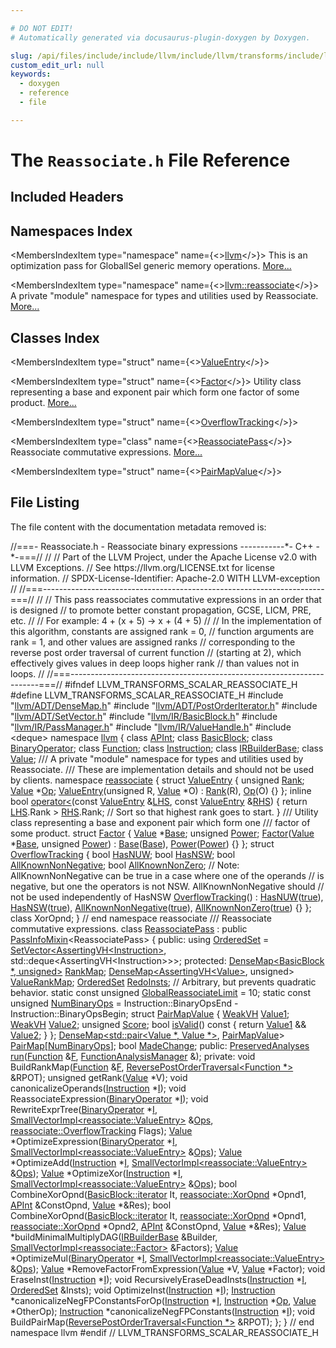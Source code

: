```yaml
---

# DO NOT EDIT!
# Automatically generated via docusaurus-plugin-doxygen by Doxygen.

slug: /api/files/include/include/llvm/include/llvm/transforms/include/llvm/transforms/scalar/reassociate-h
custom_edit_url: null
keywords:
  - doxygen
  - reference
  - file

---
```





# The `Reassociate.h` File Reference

<DoxygenPage pluginConfig={pluginConfig}>



## Included Headers

<IncludesList>
<IncludesListItem
  filePath="llvm/ADT/DenseMap.h"
  permalink="/docs/api/files/include/include/llvm/include/llvm/adt/densemap-h"
  isLocal="true" />
<IncludesListItem
  filePath="llvm/ADT/PostOrderIterator.h"
  permalink="/docs/api/files/include/include/llvm/include/llvm/adt/postorderiterator-h"
  isLocal="true" />
<IncludesListItem
  filePath="llvm/ADT/SetVector.h"
  permalink="/docs/api/files/include/include/llvm/include/llvm/adt/setvector-h"
  isLocal="true" />
<IncludesListItem
  filePath="llvm/IR/BasicBlock.h"
  permalink="/docs/api/files/include/include/llvm/include/llvm/ir/basicblock-h"
  isLocal="true" />
<IncludesListItem
  filePath="llvm/IR/PassManager.h"
  permalink="/docs/api/files/include/include/llvm/include/llvm/ir/passmanager-h"
  isLocal="true" />
<IncludesListItem
  filePath="llvm/IR/ValueHandle.h"
  permalink="/docs/api/files/include/include/llvm/include/llvm/ir/valuehandle-h"
  isLocal="true" />
<IncludesListItem
  filePath="deque"
  permalink=""
  isLocal="false" />
</IncludesList>

## Namespaces Index

<MembersIndex>

<MembersIndexItem
  type="namespace"
  name={<><a href="/docs/api/namespaces/llvm">llvm</a></>}>
This is an optimization pass for GlobalISel generic memory operations. <a href="/docs/api/namespaces/llvm/#details">More...</a>
</MembersIndexItem>

<MembersIndexItem
  type="namespace"
  name={<><a href="/docs/api/namespaces/llvm/reassociate">llvm::reassociate</a></>}>
A private &quot;module&quot; namespace for types and utilities used by Reassociate. <a href="/docs/api/namespaces/llvm/reassociate/#details">More...</a>
</MembersIndexItem>

</MembersIndex>

## Classes Index

<MembersIndex>

<MembersIndexItem
  type="struct"
  name={<><a href="/docs/api/structs/llvm/reassociate/valueentry">ValueEntry</a></>}>
</MembersIndexItem>

<MembersIndexItem
  type="struct"
  name={<><a href="/docs/api/structs/llvm/reassociate/factor">Factor</a></>}>
Utility class representing a base and exponent pair which form one factor of some product. <a href="/docs/api/structs/llvm/reassociate/factor/#details">More...</a>
</MembersIndexItem>

<MembersIndexItem
  type="struct"
  name={<><a href="/docs/api/structs/llvm/reassociate/overflowtracking">OverflowTracking</a></>}>
</MembersIndexItem>

<MembersIndexItem
  type="class"
  name={<><a href="/docs/api/classes/llvm/reassociatepass">ReassociatePass</a></>}>
Reassociate commutative expressions. <a href="/docs/api/classes/llvm/reassociatepass/#details">More...</a>
</MembersIndexItem>

<MembersIndexItem
  type="struct"
  name={<><a href="/docs/api/structs/llvm/reassociatepass/pairmapvalue">PairMapValue</a></>}>
</MembersIndexItem>

</MembersIndex>


## File Listing

The file content with the documentation metadata removed is:

<ProgramListing>

<Link id="l00001" /><CodeLine lineNumber="1"><span class="doxyHighlightComment">//===- Reassociate.h - Reassociate binary expressions -----------&#42;- C++ -&#42;-===//</span></CodeLine>
<Link id="l00002" /><CodeLine lineNumber="2"><span class="doxyHighlightComment">//</span></CodeLine>
<Link id="l00003" /><CodeLine lineNumber="3"><span class="doxyHighlightComment">// Part of the LLVM Project, under the Apache License v2.0 with LLVM Exceptions.</span></CodeLine>
<Link id="l00004" /><CodeLine lineNumber="4"><span class="doxyHighlightComment">// See https://llvm.org/LICENSE.txt for license information.</span></CodeLine>
<Link id="l00005" /><CodeLine lineNumber="5"><span class="doxyHighlightComment">// SPDX-License-Identifier: Apache-2.0 WITH LLVM-exception</span></CodeLine>
<Link id="l00006" /><CodeLine lineNumber="6"><span class="doxyHighlightComment">//</span></CodeLine>
<Link id="l00007" /><CodeLine lineNumber="7"><span class="doxyHighlightComment">//===----------------------------------------------------------------------===//</span></CodeLine>
<Link id="l00008" /><CodeLine lineNumber="8"><span class="doxyHighlightComment">//</span></CodeLine>
<Link id="l00009" /><CodeLine lineNumber="9"><span class="doxyHighlightComment">// This pass reassociates commutative expressions in an order that is designed</span></CodeLine>
<Link id="l00010" /><CodeLine lineNumber="10"><span class="doxyHighlightComment">// to promote better constant propagation, GCSE, LICM, PRE, etc.</span></CodeLine>
<Link id="l00011" /><CodeLine lineNumber="11"><span class="doxyHighlightComment">//</span></CodeLine>
<Link id="l00012" /><CodeLine lineNumber="12"><span class="doxyHighlightComment">// For example: 4 + (x + 5) -&gt; x + (4 + 5)</span></CodeLine>
<Link id="l00013" /><CodeLine lineNumber="13"><span class="doxyHighlightComment">//</span></CodeLine>
<Link id="l00014" /><CodeLine lineNumber="14"><span class="doxyHighlightComment">// In the implementation of this algorithm, constants are assigned rank = 0,</span></CodeLine>
<Link id="l00015" /><CodeLine lineNumber="15"><span class="doxyHighlightComment">// function arguments are rank = 1, and other values are assigned ranks</span></CodeLine>
<Link id="l00016" /><CodeLine lineNumber="16"><span class="doxyHighlightComment">// corresponding to the reverse post order traversal of current function</span></CodeLine>
<Link id="l00017" /><CodeLine lineNumber="17"><span class="doxyHighlightComment">// (starting at 2), which effectively gives values in deep loops higher rank</span></CodeLine>
<Link id="l00018" /><CodeLine lineNumber="18"><span class="doxyHighlightComment">// than values not in loops.</span></CodeLine>
<Link id="l00019" /><CodeLine lineNumber="19"><span class="doxyHighlightComment">//</span></CodeLine>
<Link id="l00020" /><CodeLine lineNumber="20"><span class="doxyHighlightComment">//===----------------------------------------------------------------------===//</span></CodeLine>
<Link id="l00021" /><CodeLine lineNumber="21"></CodeLine>
<Link id="l00022" /><CodeLine lineNumber="22"><span class="doxyHighlightPreprocessor">#ifndef LLVM&#95;TRANSFORMS&#95;SCALAR&#95;REASSOCIATE&#95;H</span></CodeLine>
<Link id="l00023" /><CodeLine lineNumber="23"><span class="doxyHighlightPreprocessor">#define LLVM&#95;TRANSFORMS&#95;SCALAR&#95;REASSOCIATE&#95;H</span></CodeLine>
<Link id="l00024" /><CodeLine lineNumber="24"></CodeLine>
<Link id="l00025" /><CodeLine lineNumber="25"><span class="doxyHighlightPreprocessor">#include &quot;<a href="/docs/api/files/include/include/llvm/include/llvm/adt/densemap-h">llvm/ADT/DenseMap.h</a>&quot;</span></CodeLine>
<Link id="l00026" /><CodeLine lineNumber="26"><span class="doxyHighlightPreprocessor">#include &quot;<a href="/docs/api/files/include/include/llvm/include/llvm/adt/postorderiterator-h">llvm/ADT/PostOrderIterator.h</a>&quot;</span></CodeLine>
<Link id="l00027" /><CodeLine lineNumber="27"><span class="doxyHighlightPreprocessor">#include &quot;<a href="/docs/api/files/include/include/llvm/include/llvm/adt/setvector-h">llvm/ADT/SetVector.h</a>&quot;</span></CodeLine>
<Link id="l00028" /><CodeLine lineNumber="28"><span class="doxyHighlightPreprocessor">#include &quot;<a href="/docs/api/files/include/include/llvm/include/llvm/ir/basicblock-h">llvm/IR/BasicBlock.h</a>&quot;</span></CodeLine>
<Link id="l00029" /><CodeLine lineNumber="29"><span class="doxyHighlightPreprocessor">#include &quot;<a href="/docs/api/files/include/include/llvm/include/llvm/ir/passmanager-h">llvm/IR/PassManager.h</a>&quot;</span></CodeLine>
<Link id="l00030" /><CodeLine lineNumber="30"><span class="doxyHighlightPreprocessor">#include &quot;<a href="/docs/api/files/include/include/llvm/include/llvm/ir/valuehandle-h">llvm/IR/ValueHandle.h</a>&quot;</span></CodeLine>
<Link id="l00031" /><CodeLine lineNumber="31"><span class="doxyHighlightPreprocessor">#include &lt;deque&gt;</span></CodeLine>
<Link id="l00032" /><CodeLine lineNumber="32"></CodeLine>
<Link id="l00033" /><CodeLine lineNumber="33"><span class="doxyHighlightKeyword">namespace </span><span class="doxyHighlight"><a href="/docs/api/namespaces/llvm">llvm</a> &#123;</span></CodeLine>
<Link id="l00034" /><CodeLine lineNumber="34"></CodeLine>
<Link id="l00035" /><CodeLine lineNumber="35"><span class="doxyHighlightKeyword">class </span><span class="doxyHighlight"><a href="/docs/api/classes/llvm/apint">APInt</a>;</span></CodeLine>
<Link id="l00036" /><CodeLine lineNumber="36"><span class="doxyHighlightKeyword">class </span><span class="doxyHighlight"><a href="/docs/api/classes/llvm/basicblock">BasicBlock</a>;</span></CodeLine>
<Link id="l00037" /><CodeLine lineNumber="37"><span class="doxyHighlightKeyword">class </span><span class="doxyHighlight"><a href="/docs/api/classes/llvm/binaryoperator">BinaryOperator</a>;</span></CodeLine>
<Link id="l00038" /><CodeLine lineNumber="38"><span class="doxyHighlightKeyword">class </span><span class="doxyHighlight"><a href="/docs/api/classes/llvm/function">Function</a>;</span></CodeLine>
<Link id="l00039" /><CodeLine lineNumber="39"><span class="doxyHighlightKeyword">class </span><span class="doxyHighlight"><a href="/docs/api/classes/llvm/instruction">Instruction</a>;</span></CodeLine>
<Link id="l00040" /><CodeLine lineNumber="40"><span class="doxyHighlightKeyword">class </span><span class="doxyHighlight"><a href="/docs/api/classes/llvm/irbuilderbase">IRBuilderBase</a>;</span></CodeLine>
<Link id="l00041" /><CodeLine lineNumber="41"><span class="doxyHighlightKeyword">class </span><span class="doxyHighlight"><a href="/docs/api/classes/llvm/value">Value</a>;</span></CodeLine>
<Link id="l00042" /><CodeLine lineNumber="42"></CodeLine>
<Link id="l00043" /><CodeLine lineNumber="43"><span class="doxyHighlightComment">/// A private &quot;module&quot; namespace for types and utilities used by Reassociate.</span></CodeLine>
<Link id="l00044" /><CodeLine lineNumber="44"><span class="doxyHighlightComment">/// These are implementation details and should not be used by clients.</span></CodeLine>
<Link id="l00045" /><CodeLine lineNumber="45" lineLink="/docs/api/namespaces/llvm/reassociate"><span class="doxyHighlightKeyword">namespace </span><span class="doxyHighlight"><a href="/docs/api/namespaces/llvm/reassociate">reassociate</a> &#123;</span></CodeLine>
<Link id="l00046" /><CodeLine lineNumber="46"></CodeLine>
<Link id="l00047" /><CodeLine lineNumber="47" lineLink="/docs/api/structs/llvm/reassociate/valueentry"><span class="doxyHighlightKeyword">struct </span><span class="doxyHighlight"><a href="/docs/api/structs/llvm/reassociate/valueentry/#ac8579c915a24bc6eb045fec53723f96b">ValueEntry</a> &#123;</span></CodeLine>
<Link id="l00048" /><CodeLine lineNumber="48" lineLink="/docs/api/structs/llvm/reassociate/valueentry/#a5be403b88c4581d5b61f30d09ac7ad97"><span class="doxyHighlight">  </span><span class="doxyHighlightKeywordType">unsigned</span><span class="doxyHighlight"> <a href="/docs/api/structs/llvm/reassociate/valueentry/#a5be403b88c4581d5b61f30d09ac7ad97">Rank</a>;</span></CodeLine>
<Link id="l00049" /><CodeLine lineNumber="49" lineLink="/docs/api/structs/llvm/reassociate/valueentry/#ae665ba6e72b2278d817fde414eef809c"><span class="doxyHighlight">  <a href="/docs/api/classes/llvm/value">Value</a> &#42;<a href="/docs/api/structs/llvm/reassociate/valueentry/#ae665ba6e72b2278d817fde414eef809c">Op</a>;</span></CodeLine>
<Link id="l00050" /><CodeLine lineNumber="50"></CodeLine>
<Link id="l00051" /><CodeLine lineNumber="51" lineLink="/docs/api/structs/llvm/reassociate/valueentry/#ac8579c915a24bc6eb045fec53723f96b"><span class="doxyHighlight">  <a href="/docs/api/structs/llvm/reassociate/valueentry/#ac8579c915a24bc6eb045fec53723f96b">ValueEntry</a>(</span><span class="doxyHighlightKeywordType">unsigned</span><span class="doxyHighlight"> R, <a href="/docs/api/classes/llvm/value">Value</a> &#42;O) : <a href="/docs/api/structs/llvm/reassociate/valueentry/#a5be403b88c4581d5b61f30d09ac7ad97">Rank</a>(R), <a href="/docs/api/structs/llvm/reassociate/valueentry/#ae665ba6e72b2278d817fde414eef809c">Op</a>(O) &#123;&#125;</span></CodeLine>
<Link id="l00052" /><CodeLine lineNumber="52"><span class="doxyHighlight">&#125;;</span></CodeLine>
<Link id="l00053" /><CodeLine lineNumber="53"></CodeLine>
<Link id="l00054" /><CodeLine lineNumber="54" lineLink="/docs/api/namespaces/llvm/reassociate/#a47bc03c17e39c387076b6ce881bf938e"><span class="doxyHighlightKeyword">inline</span><span class="doxyHighlight"> </span><span class="doxyHighlightKeywordType">bool</span><span class="doxyHighlight"> <a href="/docs/api/namespaces/llvm/reassociate/#a47bc03c17e39c387076b6ce881bf938e">operator&lt;</a>(</span><span class="doxyHighlightKeyword">const</span><span class="doxyHighlight"> <a href="/docs/api/structs/llvm/reassociate/valueentry">ValueEntry</a> &amp;<a href="/docs/api/files/lib/lib/target/lib/target/x86/x86partialreduction-cpp/#a9e1483f7215664a2315c53c3558d9a8d">LHS</a>, </span><span class="doxyHighlightKeyword">const</span><span class="doxyHighlight"> <a href="/docs/api/structs/llvm/reassociate/valueentry">ValueEntry</a> &amp;<a href="/docs/api/files/lib/lib/target/lib/target/x86/x86partialreduction-cpp/#a87b8bfbbe9d8f7146d7f20a5fb42efd0">RHS</a>) &#123;</span></CodeLine>
<Link id="l00055" /><CodeLine lineNumber="55"><span class="doxyHighlight">  </span><span class="doxyHighlightKeywordFlow">return</span><span class="doxyHighlight"> <a href="/docs/api/files/lib/lib/target/lib/target/x86/x86partialreduction-cpp/#a9e1483f7215664a2315c53c3558d9a8d">LHS</a>.Rank &gt; <a href="/docs/api/files/lib/lib/target/lib/target/x86/x86partialreduction-cpp/#a87b8bfbbe9d8f7146d7f20a5fb42efd0">RHS</a>.Rank; </span><span class="doxyHighlightComment">// Sort so that highest rank goes to start.</span></CodeLine>
<Link id="l00056" /><CodeLine lineNumber="56"><span class="doxyHighlight">&#125;</span></CodeLine>
<Link id="l00057" /><CodeLine lineNumber="57"></CodeLine>
<Link id="l00058" /><CodeLine lineNumber="58"><span class="doxyHighlightComment">/// Utility class representing a base and exponent pair which form one</span></CodeLine>
<Link id="l00059" /><CodeLine lineNumber="59"><span class="doxyHighlightComment">/// factor of some product.</span></CodeLine>
<Link id="l00060" /><CodeLine lineNumber="60" lineLink="/docs/api/structs/llvm/reassociate/factor"><span class="doxyHighlightKeyword">struct </span><span class="doxyHighlight"><a href="/docs/api/structs/llvm/reassociate/factor/#a0a41dda6ec8a371a01a2cdd4339641e7">Factor</a> &#123;</span></CodeLine>
<Link id="l00061" /><CodeLine lineNumber="61" lineLink="/docs/api/structs/llvm/reassociate/factor/#a3ed05cfc65ab5b82f974c2c2a54305fc"><span class="doxyHighlight">  <a href="/docs/api/classes/llvm/value">Value</a> &#42;<a href="/docs/api/structs/llvm/reassociate/factor/#a3ed05cfc65ab5b82f974c2c2a54305fc">Base</a>;</span></CodeLine>
<Link id="l00062" /><CodeLine lineNumber="62" lineLink="/docs/api/structs/llvm/reassociate/factor/#aa759208ae9212476a306c566d0c7e4be"><span class="doxyHighlight">  </span><span class="doxyHighlightKeywordType">unsigned</span><span class="doxyHighlight"> <a href="/docs/api/structs/llvm/reassociate/factor/#aa759208ae9212476a306c566d0c7e4be">Power</a>;</span></CodeLine>
<Link id="l00063" /><CodeLine lineNumber="63"></CodeLine>
<Link id="l00064" /><CodeLine lineNumber="64" lineLink="/docs/api/structs/llvm/reassociate/factor/#a0a41dda6ec8a371a01a2cdd4339641e7"><span class="doxyHighlight">  <a href="/docs/api/structs/llvm/reassociate/factor/#a0a41dda6ec8a371a01a2cdd4339641e7">Factor</a>(<a href="/docs/api/classes/llvm/value">Value</a> &#42;<a href="/docs/api/structs/llvm/reassociate/factor/#a3ed05cfc65ab5b82f974c2c2a54305fc">Base</a>, </span><span class="doxyHighlightKeywordType">unsigned</span><span class="doxyHighlight"> <a href="/docs/api/structs/llvm/reassociate/factor/#aa759208ae9212476a306c566d0c7e4be">Power</a>) : <a href="/docs/api/structs/llvm/reassociate/factor/#a3ed05cfc65ab5b82f974c2c2a54305fc">Base</a>(<a href="/docs/api/structs/llvm/reassociate/factor/#a3ed05cfc65ab5b82f974c2c2a54305fc">Base</a>), <a href="/docs/api/structs/llvm/reassociate/factor/#aa759208ae9212476a306c566d0c7e4be">Power</a>(<a href="/docs/api/structs/llvm/reassociate/factor/#aa759208ae9212476a306c566d0c7e4be">Power</a>) &#123;&#125;</span></CodeLine>
<Link id="l00065" /><CodeLine lineNumber="65"><span class="doxyHighlight">&#125;;</span></CodeLine>
<Link id="l00066" /><CodeLine lineNumber="66"></CodeLine>
<Link id="l00067" /><CodeLine lineNumber="67" lineLink="/docs/api/structs/llvm/reassociate/overflowtracking"><span class="doxyHighlightKeyword">struct </span><span class="doxyHighlight"><a href="/docs/api/structs/llvm/reassociate/overflowtracking/#a7ce5644b671ead336c9e8ddfbb964215">OverflowTracking</a> &#123;</span></CodeLine>
<Link id="l00068" /><CodeLine lineNumber="68" lineLink="/docs/api/structs/llvm/reassociate/overflowtracking/#a72b201c7ab7eeef9759a35f083502948"><span class="doxyHighlight">  </span><span class="doxyHighlightKeywordType">bool</span><span class="doxyHighlight"> <a href="/docs/api/structs/llvm/reassociate/overflowtracking/#a72b201c7ab7eeef9759a35f083502948">HasNUW</a>;</span></CodeLine>
<Link id="l00069" /><CodeLine lineNumber="69" lineLink="/docs/api/structs/llvm/reassociate/overflowtracking/#a9dc495ce3e28464b8b8f32f19c426659"><span class="doxyHighlight">  </span><span class="doxyHighlightKeywordType">bool</span><span class="doxyHighlight"> <a href="/docs/api/structs/llvm/reassociate/overflowtracking/#a9dc495ce3e28464b8b8f32f19c426659">HasNSW</a>;</span></CodeLine>
<Link id="l00070" /><CodeLine lineNumber="70" lineLink="/docs/api/structs/llvm/reassociate/overflowtracking/#a8c4bbfc945d9a877cea2c95afbf16dda"><span class="doxyHighlight">  </span><span class="doxyHighlightKeywordType">bool</span><span class="doxyHighlight"> <a href="/docs/api/structs/llvm/reassociate/overflowtracking/#a8c4bbfc945d9a877cea2c95afbf16dda">AllKnownNonNegative</a>;</span></CodeLine>
<Link id="l00071" /><CodeLine lineNumber="71" lineLink="/docs/api/structs/llvm/reassociate/overflowtracking/#a4d382d028f6ff2ff92b84b8ef42a51ed"><span class="doxyHighlight">  </span><span class="doxyHighlightKeywordType">bool</span><span class="doxyHighlight"> <a href="/docs/api/structs/llvm/reassociate/overflowtracking/#a4d382d028f6ff2ff92b84b8ef42a51ed">AllKnownNonZero</a>;</span></CodeLine>
<Link id="l00072" /><CodeLine lineNumber="72"><span class="doxyHighlight">  </span><span class="doxyHighlightComment">// Note: AllKnownNonNegative can be true in a case where one of the operands</span></CodeLine>
<Link id="l00073" /><CodeLine lineNumber="73"><span class="doxyHighlight">  </span><span class="doxyHighlightComment">// is negative, but one the operators is not NSW. AllKnownNonNegative should</span></CodeLine>
<Link id="l00074" /><CodeLine lineNumber="74"><span class="doxyHighlight">  </span><span class="doxyHighlightComment">// not be used independently of HasNSW</span></CodeLine>
<Link id="l00075" /><CodeLine lineNumber="75" lineLink="/docs/api/structs/llvm/reassociate/overflowtracking/#a7ce5644b671ead336c9e8ddfbb964215"><span class="doxyHighlight">  <a href="/docs/api/structs/llvm/reassociate/overflowtracking/#a7ce5644b671ead336c9e8ddfbb964215">OverflowTracking</a>()</span></CodeLine>
<Link id="l00076" /><CodeLine lineNumber="76"><span class="doxyHighlight">      : <a href="/docs/api/structs/llvm/reassociate/overflowtracking/#a72b201c7ab7eeef9759a35f083502948">HasNUW</a>(<a href="/docs/api/files/lib/lib/analysis/basicaliasanalysis-cpp/#af6d5cafbdfc5313e65d990120021a3ec">true</a>), <a href="/docs/api/structs/llvm/reassociate/overflowtracking/#a9dc495ce3e28464b8b8f32f19c426659">HasNSW</a>(<a href="/docs/api/files/lib/lib/analysis/basicaliasanalysis-cpp/#af6d5cafbdfc5313e65d990120021a3ec">true</a>), <a href="/docs/api/structs/llvm/reassociate/overflowtracking/#a8c4bbfc945d9a877cea2c95afbf16dda">AllKnownNonNegative</a>(<a href="/docs/api/files/lib/lib/analysis/basicaliasanalysis-cpp/#af6d5cafbdfc5313e65d990120021a3ec">true</a>),</span></CodeLine>
<Link id="l00077" /><CodeLine lineNumber="77"><span class="doxyHighlight">        <a href="/docs/api/structs/llvm/reassociate/overflowtracking/#a4d382d028f6ff2ff92b84b8ef42a51ed">AllKnownNonZero</a>(<a href="/docs/api/files/lib/lib/analysis/basicaliasanalysis-cpp/#af6d5cafbdfc5313e65d990120021a3ec">true</a>) &#123;&#125;</span></CodeLine>
<Link id="l00078" /><CodeLine lineNumber="78"><span class="doxyHighlight">&#125;;</span></CodeLine>
<Link id="l00079" /><CodeLine lineNumber="79"></CodeLine>
<Link id="l00080" /><CodeLine lineNumber="80"><span class="doxyHighlightKeyword">class </span><span class="doxyHighlight">XorOpnd;</span></CodeLine>
<Link id="l00081" /><CodeLine lineNumber="81"></CodeLine>
<Link id="l00082" /><CodeLine lineNumber="82"><span class="doxyHighlight">&#125; </span><span class="doxyHighlightComment">// end namespace reassociate</span></CodeLine>
<Link id="l00083" /><CodeLine lineNumber="83"></CodeLine>
<Link id="l00084" /><CodeLine lineNumber="84"><span class="doxyHighlightComment">/// Reassociate commutative expressions.</span></CodeLine>
<Link id="l00085" /><CodeLine lineNumber="85" lineLink="/docs/api/classes/llvm/reassociatepass"><span class="doxyHighlightKeyword">class </span><span class="doxyHighlight"><a href="/docs/api/classes/llvm/reassociatepass">ReassociatePass</a> : </span><span class="doxyHighlightKeyword">public</span><span class="doxyHighlight"> <a href="/docs/api/structs/llvm/passinfomixin">PassInfoMixin</a>&lt;ReassociatePass&gt; &#123;</span></CodeLine>
<Link id="l00086" /><CodeLine lineNumber="86"><span class="doxyHighlightKeyword">public</span><span class="doxyHighlight">:</span></CodeLine>
<Link id="l00087" /><CodeLine lineNumber="87" lineLink="/docs/api/classes/llvm/reassociatepass/#ac5b48a2e37809d91383227ee1b6ee00d"><span class="doxyHighlight">  </span><span class="doxyHighlightKeyword">using </span><span class="doxyHighlight"><a href="/docs/api/classes/llvm/reassociatepass/#ac5b48a2e37809d91383227ee1b6ee00d">OrderedSet</a> =</span></CodeLine>
<Link id="l00088" /><CodeLine lineNumber="88"><span class="doxyHighlight">      <a href="/docs/api/classes/llvm/setvector">SetVector&lt;AssertingVH&lt;Instruction&gt;</a>, std::deque&lt;AssertingVH&lt;Instruction&gt;&gt;&gt;;</span></CodeLine>
<Link id="l00089" /><CodeLine lineNumber="89"></CodeLine>
<Link id="l00090" /><CodeLine lineNumber="90"><span class="doxyHighlightKeyword">protected</span><span class="doxyHighlight">:</span></CodeLine>
<Link id="l00091" /><CodeLine lineNumber="91" lineLink="/docs/api/classes/llvm/reassociatepass/#a1be14e908b4b140f912149a005a7ef6a"><span class="doxyHighlight">  <a href="/docs/api/classes/llvm/densemap">DenseMap&lt;BasicBlock &#42;, unsigned&gt;</a> <a href="/docs/api/classes/llvm/reassociatepass/#a1be14e908b4b140f912149a005a7ef6a">RankMap</a>;</span></CodeLine>
<Link id="l00092" /><CodeLine lineNumber="92" lineLink="/docs/api/classes/llvm/reassociatepass/#a2674afb225f4837dde4417b61c1b6d1b"><span class="doxyHighlight">  <a href="/docs/api/classes/llvm/densemap">DenseMap&lt;AssertingVH&lt;Value&gt;</a>, </span><span class="doxyHighlightKeywordType">unsigned</span><span class="doxyHighlight">&gt; <a href="/docs/api/classes/llvm/reassociatepass/#a2674afb225f4837dde4417b61c1b6d1b">ValueRankMap</a>;</span></CodeLine>
<Link id="l00093" /><CodeLine lineNumber="93" lineLink="/docs/api/classes/llvm/reassociatepass/#a9df5283315bfb019e91cff4064dece8e"><span class="doxyHighlight">  <a href="/docs/api/classes/llvm/reassociatepass/#ac5b48a2e37809d91383227ee1b6ee00d">OrderedSet</a> <a href="/docs/api/classes/llvm/reassociatepass/#a9df5283315bfb019e91cff4064dece8e">RedoInsts</a>;</span></CodeLine>
<Link id="l00094" /><CodeLine lineNumber="94"></CodeLine>
<Link id="l00095" /><CodeLine lineNumber="95"><span class="doxyHighlight">  </span><span class="doxyHighlightComment">// Arbitrary, but prevents quadratic behavior.</span></CodeLine>
<Link id="l00096" /><CodeLine lineNumber="96" lineLink="/docs/api/classes/llvm/reassociatepass/#a703a6438daac8ecbdbe03a23ce3e471a"><span class="doxyHighlight">  </span><span class="doxyHighlightKeyword">static</span><span class="doxyHighlight"> </span><span class="doxyHighlightKeyword">const</span><span class="doxyHighlight"> </span><span class="doxyHighlightKeywordType">unsigned</span><span class="doxyHighlight"> <a href="/docs/api/classes/llvm/reassociatepass/#a703a6438daac8ecbdbe03a23ce3e471a">GlobalReassociateLimit</a> = 10;</span></CodeLine>
<Link id="l00097" /><CodeLine lineNumber="97" lineLink="/docs/api/classes/llvm/reassociatepass/#ac9c3acf02682e0f6e3d9d3903348bf2b"><span class="doxyHighlight">  </span><span class="doxyHighlightKeyword">static</span><span class="doxyHighlight"> </span><span class="doxyHighlightKeyword">const</span><span class="doxyHighlight"> </span><span class="doxyHighlightKeywordType">unsigned</span><span class="doxyHighlight"> <a href="/docs/api/classes/llvm/reassociatepass/#ac9c3acf02682e0f6e3d9d3903348bf2b">NumBinaryOps</a> =</span></CodeLine>
<Link id="l00098" /><CodeLine lineNumber="98"><span class="doxyHighlight">      Instruction::BinaryOpsEnd - Instruction::BinaryOpsBegin;</span></CodeLine>
<Link id="l00099" /><CodeLine lineNumber="99"></CodeLine>
<Link id="l00100" /><CodeLine lineNumber="100" lineLink="/docs/api/structs/llvm/reassociatepass/pairmapvalue"><span class="doxyHighlight">  </span><span class="doxyHighlightKeyword">struct </span><span class="doxyHighlight"><a href="/docs/api/structs/llvm/reassociatepass/pairmapvalue">PairMapValue</a> &#123;</span></CodeLine>
<Link id="l00101" /><CodeLine lineNumber="101" lineLink="/docs/api/structs/llvm/reassociatepass/pairmapvalue/#a8bf5d4f21de9f612dbd76aaf5676c7bc"><span class="doxyHighlight">    <a href="/docs/api/classes/llvm/weakvh">WeakVH</a> <a href="/docs/api/structs/llvm/reassociatepass/pairmapvalue/#a8bf5d4f21de9f612dbd76aaf5676c7bc">Value1</a>;</span></CodeLine>
<Link id="l00102" /><CodeLine lineNumber="102" lineLink="/docs/api/structs/llvm/reassociatepass/pairmapvalue/#a52009a108603f56019ce840f230ebd7a"><span class="doxyHighlight">    <a href="/docs/api/classes/llvm/weakvh">WeakVH</a> <a href="/docs/api/structs/llvm/reassociatepass/pairmapvalue/#a52009a108603f56019ce840f230ebd7a">Value2</a>;</span></CodeLine>
<Link id="l00103" /><CodeLine lineNumber="103" lineLink="/docs/api/structs/llvm/reassociatepass/pairmapvalue/#ac30d30680c07503a5c9d91704af394ee"><span class="doxyHighlight">    </span><span class="doxyHighlightKeywordType">unsigned</span><span class="doxyHighlight"> <a href="/docs/api/structs/llvm/reassociatepass/pairmapvalue/#ac30d30680c07503a5c9d91704af394ee">Score</a>;</span></CodeLine>
<Link id="l00104" /><CodeLine lineNumber="104" lineLink="/docs/api/structs/llvm/reassociatepass/pairmapvalue/#a002fd1bf5d5ee5d966b8c22ca751edb0"><span class="doxyHighlight">    </span><span class="doxyHighlightKeywordType">bool</span><span class="doxyHighlight"> <a href="/docs/api/structs/llvm/reassociatepass/pairmapvalue/#a002fd1bf5d5ee5d966b8c22ca751edb0">isValid</a>()</span><span class="doxyHighlightKeyword"> const </span><span class="doxyHighlight">&#123; </span><span class="doxyHighlightKeywordFlow">return</span><span class="doxyHighlight"> <a href="/docs/api/structs/llvm/reassociatepass/pairmapvalue/#a8bf5d4f21de9f612dbd76aaf5676c7bc">Value1</a> &amp;&amp; <a href="/docs/api/structs/llvm/reassociatepass/pairmapvalue/#a52009a108603f56019ce840f230ebd7a">Value2</a>; &#125;</span></CodeLine>
<Link id="l00105" /><CodeLine lineNumber="105"><span class="doxyHighlight">  &#125;;</span></CodeLine>
<Link id="l00106" /><CodeLine lineNumber="106" lineLink="/docs/api/classes/llvm/reassociatepass/#acd59d6b4dbc30b39c8b293549321b2d8"><span class="doxyHighlight">  <a href="/docs/api/classes/llvm/densemap">DenseMap&lt;std::pair&lt;Value &#42;, Value &#42;&gt;</a>, <a href="/docs/api/structs/llvm/reassociatepass/pairmapvalue">PairMapValue</a>&gt; <a href="/docs/api/classes/llvm/reassociatepass/#acd59d6b4dbc30b39c8b293549321b2d8">PairMap</a>&#91;<a href="/docs/api/classes/llvm/reassociatepass/#ac9c3acf02682e0f6e3d9d3903348bf2b">NumBinaryOps</a>&#93;;</span></CodeLine>
<Link id="l00107" /><CodeLine lineNumber="107"></CodeLine>
<Link id="l00108" /><CodeLine lineNumber="108" lineLink="/docs/api/classes/llvm/reassociatepass/#a8386718415457a800f78b990d6caee8b"><span class="doxyHighlight">  </span><span class="doxyHighlightKeywordType">bool</span><span class="doxyHighlight"> <a href="/docs/api/classes/llvm/reassociatepass/#a8386718415457a800f78b990d6caee8b">MadeChange</a>;</span></CodeLine>
<Link id="l00109" /><CodeLine lineNumber="109"></CodeLine>
<Link id="l00110" /><CodeLine lineNumber="110"><span class="doxyHighlightKeyword">public</span><span class="doxyHighlight">:</span></CodeLine>
<Link id="l00111" /><CodeLine lineNumber="111"><span class="doxyHighlight">  <a href="/docs/api/classes/llvm/preservedanalyses">PreservedAnalyses</a> <a href="/docs/api/classes/llvm/reassociatepass/#aadf6b90fc920d89751c191799ff3e6ea">run</a>(<a href="/docs/api/classes/llvm/function">Function</a> &amp;<a href="/docs/api/files/lib/lib/support/md5-cpp/#a96d73bbd7af15cb1fc38c3f4a3bd82e9">F</a>, <a href="/docs/api/namespaces/llvm/#adce09a5a0de0e3177eb00e932734af2f">FunctionAnalysisManager</a> &amp;);</span></CodeLine>
<Link id="l00112" /><CodeLine lineNumber="112"></CodeLine>
<Link id="l00113" /><CodeLine lineNumber="113"><span class="doxyHighlightKeyword">private</span><span class="doxyHighlight">:</span></CodeLine>
<Link id="l00114" /><CodeLine lineNumber="114"><span class="doxyHighlight">  </span><span class="doxyHighlightKeywordType">void</span><span class="doxyHighlight"> BuildRankMap(<a href="/docs/api/classes/llvm/function">Function</a> &amp;<a href="/docs/api/files/lib/lib/support/md5-cpp/#a96d73bbd7af15cb1fc38c3f4a3bd82e9">F</a>, <a href="/docs/api/classes/llvm/reversepostordertraversal">ReversePostOrderTraversal&lt;Function &#42;&gt;</a> &amp;RPOT);</span></CodeLine>
<Link id="l00115" /><CodeLine lineNumber="115"><span class="doxyHighlight">  </span><span class="doxyHighlightKeywordType">unsigned</span><span class="doxyHighlight"> getRank(<a href="/docs/api/classes/llvm/value">Value</a> &#42;V);</span></CodeLine>
<Link id="l00116" /><CodeLine lineNumber="116"><span class="doxyHighlight">  </span><span class="doxyHighlightKeywordType">void</span><span class="doxyHighlight"> canonicalizeOperands(<a href="/docs/api/classes/llvm/instruction">Instruction</a> &#42;<a href="/docs/api/files/lib/lib/support/md5-cpp/#ac0eafdc9ee161b71e7af98af736952fd">I</a>);</span></CodeLine>
<Link id="l00117" /><CodeLine lineNumber="117"><span class="doxyHighlight">  </span><span class="doxyHighlightKeywordType">void</span><span class="doxyHighlight"> ReassociateExpression(<a href="/docs/api/classes/llvm/binaryoperator">BinaryOperator</a> &#42;<a href="/docs/api/files/lib/lib/support/md5-cpp/#ac0eafdc9ee161b71e7af98af736952fd">I</a>);</span></CodeLine>
<Link id="l00118" /><CodeLine lineNumber="118"><span class="doxyHighlight">  </span><span class="doxyHighlightKeywordType">void</span><span class="doxyHighlight"> RewriteExprTree(<a href="/docs/api/classes/llvm/binaryoperator">BinaryOperator</a> &#42;<a href="/docs/api/files/lib/lib/support/md5-cpp/#ac0eafdc9ee161b71e7af98af736952fd">I</a>,</span></CodeLine>
<Link id="l00119" /><CodeLine lineNumber="119"><span class="doxyHighlight">                       <a href="/docs/api/classes/llvm/smallvectorimpl">SmallVectorImpl&lt;reassociate::ValueEntry&gt;</a> &amp;<a href="/docs/api/files/include/include/llvm/include/llvm/demangle/itaniumdemangle-h/#a926d7ce2143863b7a2afda0fca4d2b65">Ops</a>,</span></CodeLine>
<Link id="l00120" /><CodeLine lineNumber="120"><span class="doxyHighlight">                       <a href="/docs/api/structs/llvm/reassociate/overflowtracking">reassociate::OverflowTracking</a> Flags);</span></CodeLine>
<Link id="l00121" /><CodeLine lineNumber="121"><span class="doxyHighlight">  <a href="/docs/api/classes/llvm/value">Value</a> &#42;OptimizeExpression(<a href="/docs/api/classes/llvm/binaryoperator">BinaryOperator</a> &#42;<a href="/docs/api/files/lib/lib/support/md5-cpp/#ac0eafdc9ee161b71e7af98af736952fd">I</a>,</span></CodeLine>
<Link id="l00122" /><CodeLine lineNumber="122"><span class="doxyHighlight">                            <a href="/docs/api/classes/llvm/smallvectorimpl">SmallVectorImpl&lt;reassociate::ValueEntry&gt;</a> &amp;<a href="/docs/api/files/include/include/llvm/include/llvm/demangle/itaniumdemangle-h/#a926d7ce2143863b7a2afda0fca4d2b65">Ops</a>);</span></CodeLine>
<Link id="l00123" /><CodeLine lineNumber="123"><span class="doxyHighlight">  <a href="/docs/api/classes/llvm/value">Value</a> &#42;OptimizeAdd(<a href="/docs/api/classes/llvm/instruction">Instruction</a> &#42;<a href="/docs/api/files/lib/lib/support/md5-cpp/#ac0eafdc9ee161b71e7af98af736952fd">I</a>,</span></CodeLine>
<Link id="l00124" /><CodeLine lineNumber="124"><span class="doxyHighlight">                     <a href="/docs/api/classes/llvm/smallvectorimpl">SmallVectorImpl&lt;reassociate::ValueEntry&gt;</a> &amp;<a href="/docs/api/files/include/include/llvm/include/llvm/demangle/itaniumdemangle-h/#a926d7ce2143863b7a2afda0fca4d2b65">Ops</a>);</span></CodeLine>
<Link id="l00125" /><CodeLine lineNumber="125"><span class="doxyHighlight">  <a href="/docs/api/classes/llvm/value">Value</a> &#42;OptimizeXor(<a href="/docs/api/classes/llvm/instruction">Instruction</a> &#42;<a href="/docs/api/files/lib/lib/support/md5-cpp/#ac0eafdc9ee161b71e7af98af736952fd">I</a>,</span></CodeLine>
<Link id="l00126" /><CodeLine lineNumber="126"><span class="doxyHighlight">                     <a href="/docs/api/classes/llvm/smallvectorimpl">SmallVectorImpl&lt;reassociate::ValueEntry&gt;</a> &amp;<a href="/docs/api/files/include/include/llvm/include/llvm/demangle/itaniumdemangle-h/#a926d7ce2143863b7a2afda0fca4d2b65">Ops</a>);</span></CodeLine>
<Link id="l00127" /><CodeLine lineNumber="127"><span class="doxyHighlight">  </span><span class="doxyHighlightKeywordType">bool</span><span class="doxyHighlight"> CombineXorOpnd(<a href="/docs/api/classes/llvm/basicblock/#a98c0a84a5dfa8bce341c829709f171e5">BasicBlock::iterator</a> It, <a href="/docs/api/classes/llvm/reassociate/xoropnd">reassociate::XorOpnd</a> &#42;Opnd1,</span></CodeLine>
<Link id="l00128" /><CodeLine lineNumber="128"><span class="doxyHighlight">                      <a href="/docs/api/classes/llvm/apint">APInt</a> &amp;ConstOpnd, <a href="/docs/api/classes/llvm/value">Value</a> &#42;&amp;Res);</span></CodeLine>
<Link id="l00129" /><CodeLine lineNumber="129"><span class="doxyHighlight">  </span><span class="doxyHighlightKeywordType">bool</span><span class="doxyHighlight"> CombineXorOpnd(<a href="/docs/api/classes/llvm/basicblock/#a98c0a84a5dfa8bce341c829709f171e5">BasicBlock::iterator</a> It, <a href="/docs/api/classes/llvm/reassociate/xoropnd">reassociate::XorOpnd</a> &#42;Opnd1,</span></CodeLine>
<Link id="l00130" /><CodeLine lineNumber="130"><span class="doxyHighlight">                      <a href="/docs/api/classes/llvm/reassociate/xoropnd">reassociate::XorOpnd</a> &#42;Opnd2, <a href="/docs/api/classes/llvm/apint">APInt</a> &amp;ConstOpnd,</span></CodeLine>
<Link id="l00131" /><CodeLine lineNumber="131"><span class="doxyHighlight">                      <a href="/docs/api/classes/llvm/value">Value</a> &#42;&amp;Res);</span></CodeLine>
<Link id="l00132" /><CodeLine lineNumber="132"><span class="doxyHighlight">  <a href="/docs/api/classes/llvm/value">Value</a> &#42;buildMinimalMultiplyDAG(<a href="/docs/api/classes/llvm/irbuilderbase">IRBuilderBase</a> &amp;Builder,</span></CodeLine>
<Link id="l00133" /><CodeLine lineNumber="133"><span class="doxyHighlight">                                 <a href="/docs/api/classes/llvm/smallvectorimpl">SmallVectorImpl&lt;reassociate::Factor&gt;</a> &amp;Factors);</span></CodeLine>
<Link id="l00134" /><CodeLine lineNumber="134"><span class="doxyHighlight">  <a href="/docs/api/classes/llvm/value">Value</a> &#42;OptimizeMul(<a href="/docs/api/classes/llvm/binaryoperator">BinaryOperator</a> &#42;<a href="/docs/api/files/lib/lib/support/md5-cpp/#ac0eafdc9ee161b71e7af98af736952fd">I</a>,</span></CodeLine>
<Link id="l00135" /><CodeLine lineNumber="135"><span class="doxyHighlight">                     <a href="/docs/api/classes/llvm/smallvectorimpl">SmallVectorImpl&lt;reassociate::ValueEntry&gt;</a> &amp;<a href="/docs/api/files/include/include/llvm/include/llvm/demangle/itaniumdemangle-h/#a926d7ce2143863b7a2afda0fca4d2b65">Ops</a>);</span></CodeLine>
<Link id="l00136" /><CodeLine lineNumber="136"><span class="doxyHighlight">  <a href="/docs/api/classes/llvm/value">Value</a> &#42;RemoveFactorFromExpression(<a href="/docs/api/classes/llvm/value">Value</a> &#42;V, <a href="/docs/api/classes/llvm/value">Value</a> &#42;Factor);</span></CodeLine>
<Link id="l00137" /><CodeLine lineNumber="137"><span class="doxyHighlight">  </span><span class="doxyHighlightKeywordType">void</span><span class="doxyHighlight"> EraseInst(<a href="/docs/api/classes/llvm/instruction">Instruction</a> &#42;<a href="/docs/api/files/lib/lib/support/md5-cpp/#ac0eafdc9ee161b71e7af98af736952fd">I</a>);</span></CodeLine>
<Link id="l00138" /><CodeLine lineNumber="138"><span class="doxyHighlight">  </span><span class="doxyHighlightKeywordType">void</span><span class="doxyHighlight"> RecursivelyEraseDeadInsts(<a href="/docs/api/classes/llvm/instruction">Instruction</a> &#42;<a href="/docs/api/files/lib/lib/support/md5-cpp/#ac0eafdc9ee161b71e7af98af736952fd">I</a>, <a href="/docs/api/classes/llvm/reassociatepass/#ac5b48a2e37809d91383227ee1b6ee00d">OrderedSet</a> &amp;Insts);</span></CodeLine>
<Link id="l00139" /><CodeLine lineNumber="139"><span class="doxyHighlight">  </span><span class="doxyHighlightKeywordType">void</span><span class="doxyHighlight"> OptimizeInst(<a href="/docs/api/classes/llvm/instruction">Instruction</a> &#42;<a href="/docs/api/files/lib/lib/support/md5-cpp/#ac0eafdc9ee161b71e7af98af736952fd">I</a>);</span></CodeLine>
<Link id="l00140" /><CodeLine lineNumber="140"><span class="doxyHighlight">  <a href="/docs/api/classes/llvm/instruction">Instruction</a> &#42;canonicalizeNegFPConstantsForOp(<a href="/docs/api/classes/llvm/instruction">Instruction</a> &#42;<a href="/docs/api/files/lib/lib/support/md5-cpp/#ac0eafdc9ee161b71e7af98af736952fd">I</a>, <a href="/docs/api/classes/llvm/instruction">Instruction</a> &#42;<a href="/docs/api/namespaces/llvm/#ab471937b9a227e70c7fe8bd9604014d6">Op</a>,</span></CodeLine>
<Link id="l00141" /><CodeLine lineNumber="141"><span class="doxyHighlight">                                               <a href="/docs/api/classes/llvm/value">Value</a> &#42;OtherOp);</span></CodeLine>
<Link id="l00142" /><CodeLine lineNumber="142"><span class="doxyHighlight">  <a href="/docs/api/classes/llvm/instruction">Instruction</a> &#42;canonicalizeNegFPConstants(<a href="/docs/api/classes/llvm/instruction">Instruction</a> &#42;<a href="/docs/api/files/lib/lib/support/md5-cpp/#ac0eafdc9ee161b71e7af98af736952fd">I</a>);</span></CodeLine>
<Link id="l00143" /><CodeLine lineNumber="143"><span class="doxyHighlight">  </span><span class="doxyHighlightKeywordType">void</span><span class="doxyHighlight"> BuildPairMap(<a href="/docs/api/classes/llvm/reversepostordertraversal">ReversePostOrderTraversal&lt;Function &#42;&gt;</a> &amp;RPOT);</span></CodeLine>
<Link id="l00144" /><CodeLine lineNumber="144"><span class="doxyHighlight">&#125;;</span></CodeLine>
<Link id="l00145" /><CodeLine lineNumber="145"></CodeLine>
<Link id="l00146" /><CodeLine lineNumber="146"><span class="doxyHighlight">&#125; </span><span class="doxyHighlightComment">// end namespace llvm</span></CodeLine>
<Link id="l00147" /><CodeLine lineNumber="147"></CodeLine>
<Link id="l00148" /><CodeLine lineNumber="148"><span class="doxyHighlightPreprocessor">#endif </span><span class="doxyHighlightComment">// LLVM&#95;TRANSFORMS&#95;SCALAR&#95;REASSOCIATE&#95;H</span></CodeLine>

</ProgramListing>


</DoxygenPage>
